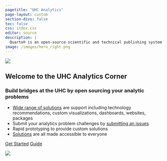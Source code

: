 ```yaml
---
pagetitle: "UHC Analytics"
page-layout: custom
section-divs: false
toc: false
css: index.css
editor: source
description: | 
  Quarto® is an open-source scientific and technical publishing system built on Pandoc.
image: /images/hero_right.png
---
```

 
::: {.hero-banner}    
  
::: {.hero-image .hero-image-left}
![](images/hero-hex-2.png){fig-alt="hexagon background"}
:::

::: {.content-block}

# Welcome to the UHC Analytics Corner

### Build bridges at the UHC by open sourcing your analytic problems

- [Wide range of solutions](docs/gallery/) are support including technology recommendations, custom visualizations, dashboards, websites, packages
- Submit your analytics problem challenges by [submitting an issues](https://github.com/Drexel-UHC/analytics-core/issues/new?assignees=&labels=&template=request.yml&title=%5BRequest+title%5D%3A+) 
- Rapid prototyping to provide custom solutions 
- [Solutions](docs/blog/) are all made accessible to everyone

::: {.hero-buttons}
[Get Started](docs/get-started/){.btn-action-primary .btn-action .btn .btn-success .btn-lg role="button"}
[Guide](docs/guide/){#btn-guide .btn-action .btn .btn-info .btn-lg role="button"}
::: 

:::

::: {.hero-image .hero-image-right}
![](images/hero-hex-2.png){fig-alt="hexagon background"} 
:::

:::